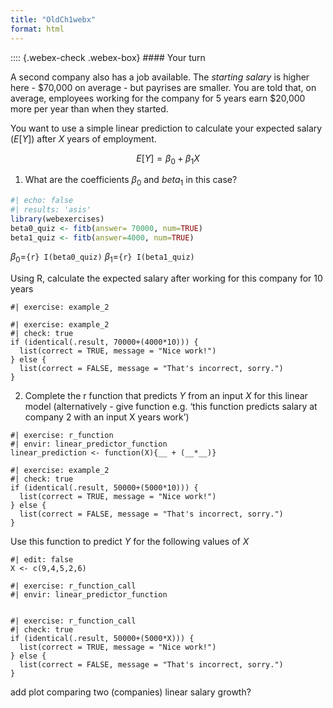 ---
title: "OldCh1webx"
format: html
---


:::: {.webex-check .webex-box}
#### Your turn

A second company also has a job available. The *starting salary* is
higher here - \$70,000 on average - but payrises are smaller. You are
told that, on average, employees working for the company for 5 years
earn \$20,000 more per year than when they started.

You want to use a simple linear prediction to calculate your expected
salary ($E[Y]$) after $X$ years of employment.

$$
E[Y] = \beta_0 + \beta_1 X
$$

1.  What are the coefficients $\beta_0$ and $beta_1$ in this case?

```{r}
#| echo: false
#| results: 'asis'
library(webexercises)
beta0_quiz <- fitb(answer= 70000, num=TRUE)
beta1_quiz <- fitb(answer=4000, num=TRUE)
```

$\beta_0 =$`{r} I(beta0_quiz)` $\beta_1 =$`{r} I(beta1_quiz)`

Using R, calculate the expected salary after working for this company
for 10 years

```{webr}
#| exercise: example_2

```

```{webr}
#| exercise: example_2
#| check: true
if (identical(.result, 70000+(4000*10))) {
  list(correct = TRUE, message = "Nice work!")
} else {
  list(correct = FALSE, message = "That's incorrect, sorry.")
}
```

2.  Complete the r function that predicts $Y$ from an input $X$ for this
    linear model (alternatively - give function e.g. 'this function
    predicts salary at company 2 with an input X years work')

```{webr}
#| exercise: r_function
#| envir: linear_predictor_function
linear_prediction <- function(X){__ + (__*__)}
```

```{webr}
#| exercise: example_2
#| check: true
if (identical(.result, 50000+(5000*10))) {
  list(correct = TRUE, message = "Nice work!")
} else {
  list(correct = FALSE, message = "That's incorrect, sorry.")
}
```

Use this function to predict $Y$ for the following values of $X$

```{webr}
#| edit: false
X <- c(9,4,5,2,6)
```

```{webr}
#| exercise: r_function_call
#| envir: linear_predictor_function


```

```{webr}
#| exercise: r_function_call
#| check: true
if (identical(.result, 50000+(5000*X))) {
  list(correct = TRUE, message = "Nice work!")
} else {
  list(correct = FALSE, message = "That's incorrect, sorry.")
}
```

::: ToDo
add plot comparing two (companies) linear salary growth?
:::